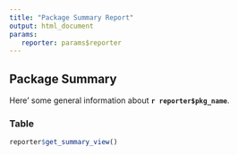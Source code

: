 ```yaml
---
title: "Package Summary Report"
output: html_document
params:
   reporter: params$reporter
---
```


## Package Summary

Here' some general information about **`r reporter$pkg_name`**. 

### Table

```r
reporter$get_summary_view()
```
